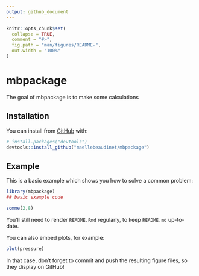 ```yaml
---
output: github_document
---
```


<!-- README.md is generated from README.Rmd. Please edit that file -->

```r
knitr::opts_chunk$set(
  collapse = TRUE,
  comment = "#>",
  fig.path = "man/figures/README-",
  out.width = "100%"
)
```

# mbpackage

<!-- badges: start -->
<!-- badges: end -->

The goal of mbpackage is to make some calculations

## Installation

You can install from [GitHub](https://github.com/) with:

``` r
# install.packages("devtools")
devtools::install_github("maellebeaudinet/mbpackage")
```
## Example

This is a basic example which shows you how to solve a common problem:

```r
library(mbpackage)
## basic example code
```


```r
somme(2,8)
```

You'll still need to render `README.Rmd` regularly, to keep `README.md` up-to-date.

You can also embed plots, for example:

```r
plot(pressure)
```

In that case, don't forget to commit and push the resulting figure files, so they display on GitHub!
